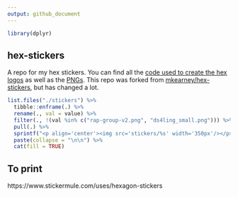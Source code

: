 ```yaml
---
output: github_document
---
```


```r
library(dplyr)
```

## hex-stickers

A repo for my hex stickers. You can find all the [code used to create the hex logos](./scripts) as well as the [PNGs](./stickers). This repo was forked from 
[mkearney/hex-stickers](https://github.com/mkearney/hex-stickers), but has 
changed a lot. 

```r
list.files("./stickers") %>% 
  tibble::enframe(.) %>% 
  rename(., val = value) %>% 
  filter(., !(val %in% c("rap-group-v2.png", "ds4ling_small.png"))) %>% 
  pull(.) %>% 
  sprintf("<p align='center'><img src='stickers/%s' width='350px'/></p>", .) %>%
  paste(collapse = "\n\n") %>% 
  cat(fill = TRUE)
```


## To print

https://www.stickermule.com/uses/hexagon-stickers
